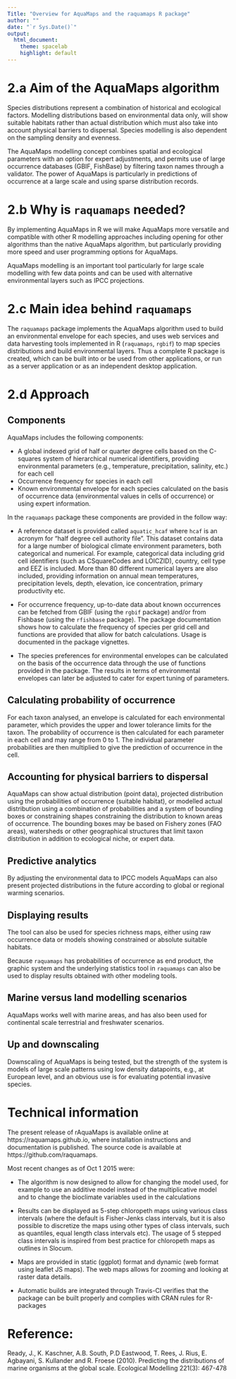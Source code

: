 ```yaml
---
Title: "Overview for AquaMaps and the raquamaps R package"
author: ""
date: "`r Sys.Date()`"
output:
  html_document:
    theme: spacelab
    highlight: default
---
```

<!--
%\VignetteEngine{knitr::rmarkdown}
%\VignetteIndexEntry{raquamaps-overview}
  \usepackage[utf8]{inputenc}
-->

# 2.a Aim of the AquaMaps algorithm

Species distributions represent a combination of historical and ecological factors. Modelling distributions based on environmental data only, will show suitable habitats rather than actual distribution which must also take into account physical barriers to dispersal. Species modelling is also dependent on the sampling density and evenness. 

The AquaMaps modelling concept combines spatial and ecological parameters with an option for expert adjustments, and permits use of large occurrence databases (GBIF, FishBase) by filtering taxon names through a validator. The power of AquaMaps is particularly in predictions of occurrence at a large scale and using sparse distribution records.

# 2.b Why is `raquamaps` needed?

By implementing AquaMaps in R we will make AquaMaps more versatile and compatible with other R modelling approaches including opening for other algorithms than the native AquaMaps algorithm, but particularly providing more speed and user programming options for AquaMaps. 

AquaMaps modelling is an important tool particularly for large scale modelling with few data points and can be used with alternative environmental layers such as IPCC projections.

# 2.c Main idea behind `raquamaps`

The `raquamaps` package implements the AquaMaps algorithm used to build an environmental envelope for each species, and uses web services and data harvesting tools implemented in R (`raquamaps`, `rgbif`) to map species distributions and build environmental layers. Thus a complete R package is created, which can be built into or be used from other applications, or run as a server application or as an independent desktop application. 

# 2.d Approach

## Components

AquaMaps includes the following components: 

  - A global indexed grid of half or quarter degree cells based on the C-squares system of hierarchical numerical identifiers, providing environmental parameters (e.g., temperature, precipitation, salinity, etc.) for each cell
  - Occurrence frequency for species in each cell
  - Known environmental envelope for each species calculated on the basis of occurrence data (environmental values in cells of occurrence) or using expert information. 
  
In the `raquamaps` package these components are provided in the follow way:

- A reference dataset is provided called `aquatic_hcaf` where `hcaf` is an acronym for "half degree cell authority file". This dataset contains data for a large number of biological climate environment parameters, both categorical and numerical. For example, categorical data including grid cell identifiers (such as CSquareCodes and LOICZID), country, cell type and EEZ is included. More than 80 different numerical layers are also included, providing information on annual mean temperatures, precipitation levels, depth, elevation, ice concentration, primary productivity etc.

- For occurrence frequency, up-to-date data about known occurrences can be fetched from GBIF (using the `rgbif` package) and/or from Fishbase (using the `rfishbase` package). The package documentation shows how to calculate the frequency of species per grid cell and functions are provided that allow for batch calculations. Usage is documented in the package vignettes.

- The species preferences for environmental envelopes can be calculated on the basis of the occurrence data through the use of functions provided in the package. The results in terms of environmental envelopes can later be adjusted to cater for expert tuning of parameters.

## Calculating probability of occurrence

For each taxon analysed, an envelope is calculated for each environmental parameter, which provides the upper and lower tolerance limits for the taxon. The probability of occurrence is then calculated for each parameter in each cell and may range from 0 to 1. The individual parameter probabilities are then multiplied to give the prediction of occurrence in the cell.


## Accounting for physical barriers to dispersal

AquaMaps can show actual distribution (point data), projected distribution using the probabilities of occurrence (suitable habitat), or modelled actual distribution using a  combination of probabilities and a system of bounding boxes or constraining shapes constraining the distribution to known areas of occurrence. The bounding boxes may be based on Fishery zones (FAO areas), watersheds or other geographical structures that limit taxon distribution in addition to ecological niche, or expert data. 

## Predictive analytics

By adjusting the environmental data to IPCC models AquaMaps can also present projected distributions in the future according to global or regional warming scenarios. 

## Displaying results

The tool can also be used for species richness maps, either using raw occurrence data or models showing constrained or absolute suitable habitats. 

Because `raquamaps` has probabilities of occurrence as end product, the graphic system and the underlying statistics tool in `raquamaps` can also be used to display results obtained with other modeling tools.

## Marine versus land modelling scenarios

AquaMaps works well with marine areas, and has also been used for continental scale terrestrial and freshwater scenarios.  

## Up and downscaling

Downscaling of AquaMaps is being tested, but the strength of the system is models of large scale patterns using low density datapoints, e.g., at European level, and an obvious use is for evaluating potential invasive species.  

# Technical information

The present release of rAquaMaps is available online at https://raquamaps.github.io, where installation instructions and documentation is published. The source code is available at https://github.com/raquamaps.

Most recent changes as of Oct 1 2015 were:

- The algorithm is now designed to allow for changing the model used, for example to use an additive model instead of the multiplicative model and to change the bioclimate variables used in the calculations

- Results can be displayed as 5-step chloropeth maps using various class intervals (where the default is Fisher-Jenks class intervals, but it is also possible to discretize the maps using other types of class intervals, such as quantiles, equal length class intervals etc).  The usage of 5 stepped class intervals is inspired from best practice for chloropeth maps as outlines in Slocum.

- Maps are provided in static (ggplot) format and dynamic (web format using leaflet JS maps). The web maps allows for zooming and looking at raster data details.

- Automatic builds are integrated through Travis-CI verifies that the package can be built properly and complies with CRAN rules for R-packages

# Reference:

Ready, J., K. Kaschner, A.B. South, P.D Eastwood, T. Rees, J. Rius, E. Agbayani, S. Kullander and R. Froese (2010). Predicting the distributions of marine organisms at the global scale. Ecological Modelling 221(3): 467-478